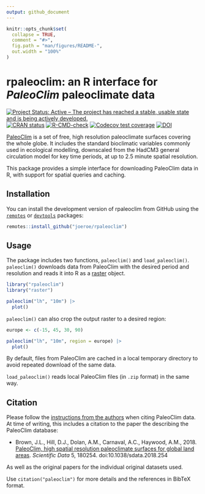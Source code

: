 ```yaml
---
output: github_document
---
```


<!-- README.md is generated from README.Rmd. Please edit that file -->

```r
knitr::opts_chunk$set(
  collapse = TRUE,
  comment = "#>",
  fig.path = "man/figures/README-",
  out.width = "100%"
)
```

# rpaleoclim: an R interface for *PaleoClim* paleoclimate data

<!-- badges: start -->
[![Project Status: Active – The project has reached a stable, usable state and is being actively developed.](https://www.repostatus.org/badges/latest/active.svg)](https://www.repostatus.org/#active)
[![CRAN status](https://www.r-pkg.org/badges/version/rpaleoclim)](https://CRAN.R-project.org/package=rpaleoclim)
[![R-CMD-check](https://github.com/joeroe/rpaleoclim/workflows/R-CMD-check/badge.svg)](https://github.com/joeroe/rpaleoclim/actions)
[![Codecov test coverage](https://codecov.io/gh/joeroe/rpaleoclim/branch/master/graph/badge.svg)](https://app.codecov.io/gh/joeroe/rpaleoclim?branch=master)
[![DOI](https://zenodo.org/badge/199434717.svg)](https://zenodo.org/badge/latestdoi/199434717)
<!-- badges: end -->

[PaleoClim](http://paleoclim.org) is a set of free, high resolution paleoclimate surfaces covering the whole globe.
It includes the standard bioclimatic variables commonly used in ecological modelling, downscaled from the HadCM3 general circulation model for key time periods, at up to 2.5 minute spatial resolution.

This package provides a simple interface for downloading PaleoClim data in R, with support for spatial queries and caching.

## Installation

You can install the development version of rpaleoclim from GitHub using the [`remotes`](https://github.com/r-lib/remotes) or [`devtools`](https://github.com/r-lib/devtools) packages:

``` r
remotes::install_github("joeroe/rpaleoclim")
```

## Usage

The package includes two functions, `paleoclim()` and `load_paleoclim()`.
`paleoclim()` downloads data from PaleoClim with the desired period and resolution and reads it into R as a [raster](https://rspatial.org/raster/) object.

```r
library("rpaleoclim")
library("raster")

paleoclim("lh", "10m") |>
  plot()
```

`paleoclim()` can also crop the output raster to a desired region:

```r
europe <- c(-15, 45, 30, 90)

paleoclim("lh", "10m", region = europe) |>
  plot()
```

By default, files from PaleoClim are cached in a local temporary directory to avoid repeated download of the same data.

`load_paleoclim()` reads local PaleoClim files (in `.zip` format) in the same way.

## Citation

Please follow the [instructions from the authors](http://paleoclim.org/how-to-cite/) when citing PaleoClim data. 
At time of writing, this includes a citation to the paper the describing the PaleoClim database:

* Brown, J.L., Hill, D.J., Dolan, A.M., Carnaval, A.C., Haywood, A.M., 2018. [PaleoClim, high spatial resolution paleoclimate surfaces for global land areas](https://www.nature.com/articles/sdata2018254). *Scientific Data* 5, 180254. doi:10.1038/sdata.2018.254

As well as the original papers for the individual original datasets used.

Use `citation("paleoclim")` for more details and the references in BibTeX format.
